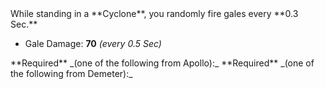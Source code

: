 
<Boon boon={DbBoons.Duos.borealGust}>
While standing in a **Cyclone**, you randomly fire gales every **0.3 Sec.**

- Gale Damage: **70** _(every 0.5 Sec)_

</Boon>

<Callout>
  **Required** _(one of the following from Apollo):_
  <BoonGrid
    boons={[
      DbBoons.Apollo.novaStrike,
      DbBoons.Apollo.novaFlourish,
      DbBoons.Apollo.solarRing,
      DbBoons.Apollo.blindingSprint,
      DbBoons.Apollo.lucidGain,
    ]}
  />
</Callout>

<Callout>
  **Required** _(one of the following from Demeter):_
  <BoonGrid boons={[DbBoons.Demeter.frigidSprint, DbBoons.Demeter.galeForce]} />
</Callout>

